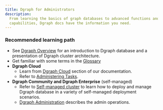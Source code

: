 ```yaml
---
title: Dgraph for Administrators
description:
  From learning the basics of graph databases to advanced functions and
  capabilities, Dgraph docs have the information you need.
---
```


### Recommended learning path

- See [Dgraph Overview](./dgraph-overview) for an introduction to Dgraph
  database and a presentation of Dgraph cluster architecture.
- Get familiar with some terms in the [Glossary](./dgraph-glossary)
- **Dgraph Cloud**
  - Learn from [Dgraph Cloud](./cloud) section of our documentation.
  - Refer to [Administering Tasks](./cloud/admin).
- **Dgraph Community and Dgraph Enterprise** (self-managed)
  - Refer to [Self-managed cluster](./deploy) to learn how to deploy and manage
    Dgraph database in a variety of self-managed deployment scenarios.
  - [Dgraph Administration](./deploy/admin) describes the admin operations.
